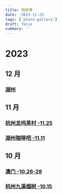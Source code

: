 ```yaml
---
title: 相册簿
date: '2023-11-25'
tags: ['photo-gallery']
draft: false
summary: ''
---
```


<TOCInlineWithSticky toc={props.toc} />

# 2023

## 12 月

### [湖州](/blog/相册簿/2023/湖州-12.3)

## 11 月

### [杭州龙坞茶村 -11.25](/blog/相册簿/2023/杭州龙坞茶村)
### [湖州咖啡吧 -11.11](/blog/相册簿/2023/湖州咖啡吧)

## 10 月

### [澳门 -10.26-28](/blog/相册簿/2023/澳门)
### [杭州九溪烟树 -10.15](/blog/相册簿/2023/杭州九溪烟树)